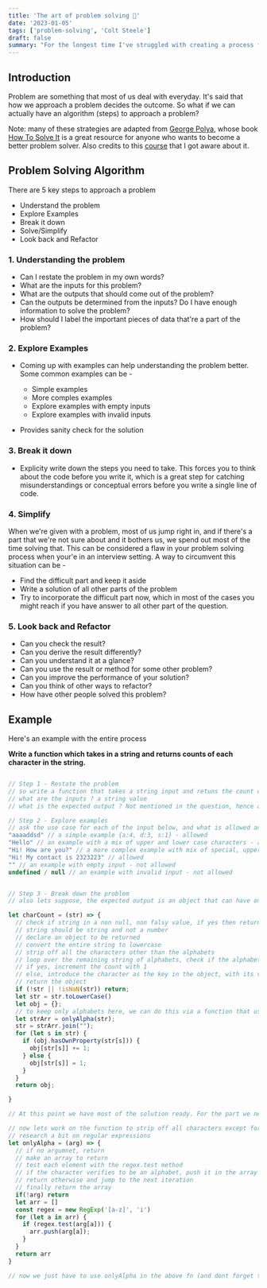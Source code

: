 ```yaml
---
title: 'The art of problem solving 🎉'
date: '2023-01-05'
tags: ['problem-solving', 'Colt Steele']
draft: false
summary: "For the longest time I've struggled with creating a process for my problem solving, but the process of problem solving that I am about to mention can actually help a lot of people, wanting to be good at it."
---
```


## Introduction

Problem are something that most of us deal with everyday. It's said that how we approach a problem decides the outcome. So what if we can actually have an algorithm (steps) to approach a problem?

Note: many of these strategies are adapted from [George Polya](https://en.wikipedia.org/wiki/George_P%C3%B3lya), whose book [How To Solve It](https://en.wikipedia.org/wiki/How_to_Solve_It) is a great resource for anyone who wants to become a better problem solver. Also credits to this [course](https://clevertap.udemy.com/course/js-algorithms-and-data-structures-masterclass) that I got aware about it.

## Problem Solving Algorithm

There are 5 key steps to approach a problem

- Understand the problem
- Explore Examples
- Break it down
- Solve/Simplify
- Look back and Refactor

### 1. Understanding the problem

- Can I restate the problem in my own words?
- What are the inputs for this problem?
- What are the outputs that should come out of the problem?
- Can the outputs be determined from the inputs? Do I have enough information to solve the problem?
- How should I label the important pieces of data that're a part of the problem?

### 2. Explore Examples

- Coming up with examples can help understanding the problem better. Some common examples can be -

  - Simple examples
  - More comples examples
  - Explore examples with empty inputs
  - Explore examples with invalid inputs

- Provides sanity check for the solution

### 3. Break it down

- Explicity write down the steps you need to take. This forces you to think about the code before you write it, which is a great step for catching misunderstandings or conceptual errors before you write a single line of code.

### 4. Simplify

When we're given with a problem, most of us jump right in, and if there's a part that we're not sure about and it bothers us, we spend out most of the time solving that.
This can be considered a flaw in your problem solving process when your'e in an interview setting. A way to circumvent this situation can be -

- Find the difficult part and keep it aside
- Write a solution of all other parts of the problem
- Try to incorporate the difficult part now, which in most of the cases you might reach if you have answer to all other part of the question.

### 5. Look back and Refactor

- Can you check the result?
- Can you derive the result differently?
- Can you understand it at a glance?
- Can you use the result or method for some other problem?
- Can you improve the performance of your solution?
- Can you think of other ways to refactor?
- How have other people solved this problem?

## Example

Here's an example with the entire process

**Write a function which takes in a string and returns counts of each character in the string.**

```js:example.js

// Step 1 - Restate the problem
// so write a function that takes a string input and retuns the count of each character(s) that are there in that string
// what are the inputs ? a string value
// what is the expected output ? Not mentioned in the question, hence ask the question from the concerned person.

// Step 2 - Explore examples
// ask the use case for each of the input below, and what is allowed and what is not
"aaaaddsd" // a simple example {a:4, d:3, s:1} - allowed
"Hello" // an example with a mix of upper and lower case characters - allowed
"Hi! How are you?" // a more complex example with mix of special, upper and lowecase characters - allowed
"Hi! My contact is 2323223" // allowed
"" // an example with empty input - not allowed
undefined / null // an example with invalid input - not allowed


// Step 3 - Break down the problem
// also lets suppose, the expected output is an object that can have only alphabets, all lowercase

let charCount = (str) => {
  // check if string in a non null, non falsy value, if yes then return here
  // string should be string and not a number
  // declare an object to be returned
  // convert the entire string to lowercase
  // strip off all the characters other than the alphabets
  // loop over the remaining string of alphabets, check if the alphabet exisits in the object
  // if yes, increment the count with 1
  // else, introduce the character as the key in the object, with its value as 1 like {a : 1}
  // return the object
  if (!str || !isNaN(str)) return;
  let str = str.toLowerCase()
  let obj = {};
  // to keep only alphabets here, we can do this via a function that uses some kind of regex, but not superconfident about it, so left it for now and focus on other part of our solution
  let strArr = onlyAlpha(str);
  str = strArr.join("");
  for (let s in str) {
    if (obj.hasOwnProperty(str[s])) {
      obj[str[s]] += 1;
    } else {
      obj[str[s]] = 1;
    }
  }
  return obj;

}

// At this point we have most of the solution ready. For the part we need help, like developing a regex, we can always have a look at the documentation

// now lets work on the function to strip off all characters except for alphabets
// research a bit on regular expressions
let onlyAlpha = (arg) => {
  // if no argumnet, return
  // make an array to return
  // test each element with the regex.test method
  // if the character verifies to be an alphabet, push it in the array
  // return otherwise and jump to the next iteration
  // finally return the array
  if(!arg) return
  let arr = []
  const regex = new RegExp('[a-z]', 'i')
  for (let a in arr) {
    if (regex.test(arg[a])) {
      arr.push(arg[a]);
    }
  }
  return arr
}

// now we just have to use onlyAlpha in the above fn (and dont forget to declare this function above charCount fn, due to block scoping), to have the desired o/p


```

